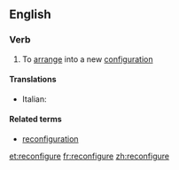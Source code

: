 ==English==

===Verb===
{{en-verb|reconfigur|ing}}

# To [[arrange]] into a new [[configuration]]

====Translations====
{{top}}
* Italian: {{t-|it|riconfigurare}}
{{mid}}

{{bottom}}

====Related terms====
*[[reconfiguration]]

[[et:reconfigure]]
[[fr:reconfigure]]
[[zh:reconfigure]]